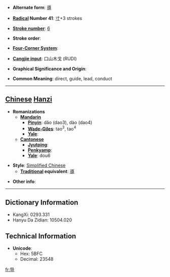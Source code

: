 * '''Alternate form''': [[導]]

* '''[[Wiktionary:Chinese radical index| Radical]] Number 41''': [[Wiktionary:Chinese radical index 寸|寸]]+3 strokes

* '''[[Wiktionary:Chinese total strokes index|Stroke number]]''': [[Wiktionary:Chinese total strokes index 6|6]]

* '''Stroke order''': 

* '''[[Wiktionary:Chinese four corner index|Four-Corner System]]''': 

* '''[[Wiktionary:Chinese Cangjie index|Cangjie input]]''': 口山木戈 (RUDI)

* '''Graphical Significance and Origin''': 

* '''Common Meaning''': direct, guide, lead, conduct

----

== [[Chinese]] [[Hanzi]] ==

* '''Romanizations'''
** '''[[Mandarin]]'''
*** '''[[Pinyin]]''': dǎo (dao3), dào (dao4)
*** '''[[Wade-Giles]]''': tao<sup>3</sup>, tao<sup>4</sup>
*** '''[[Yale]]''': 
** '''[[Cantonese]]'''
*** '''[[Jyutping]]''':
*** '''[[Penkyamp]]''': 
*** '''[[Yale]]''': dou6

* '''Style''': [[Simplified Chinese]] 
** '''[[Traditional Chinese|Traditional]] equivalent''': [[導]]

* '''Other info''': 

----

== Dictionary Information ==

* KangXi: 0293.331
* Hanyu Da Zidian: 10504.020

== Technical Information ==

* '''Unicode''':
** Hex: 5BFC
** Decimal: 23548

[[fr:导]]